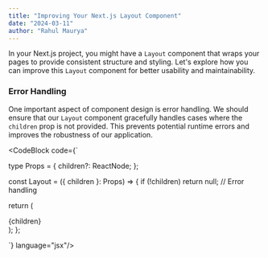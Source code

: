 ```yaml
---
title: "Improving Your Next.js Layout Component"
date: "2024-03-11"
author: "Rahul Maurya"
---
```


In your Next.js project, you might have a `Layout` component that wraps your pages to provide consistent structure and styling. Let's explore how you can improve this `Layout` component for better usability and maintainability.

### Error Handling

One important aspect of component design is error handling. We should ensure that our `Layout` component gracefully handles cases where the `children` prop is not provided. This prevents potential runtime errors and improves the robustness of our application.

<CodeBlock code={`

type Props = {
  children?: ReactNode; 
}; 

const Layout = ({ children }: Props) => {
  if (!children) return null; // Error handling

  return ( 
    <div className="container">
      <Navbar /> 
      <main role="main">{children}</main> 
      <Footer /> 
    </div> 
  ); 
}; 

`} language="jsx"/>
